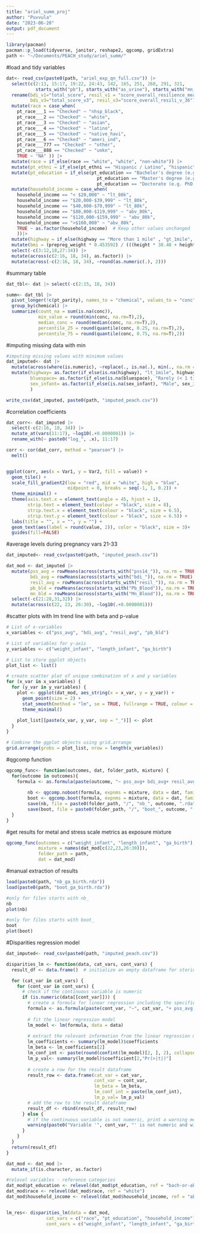 ```yaml
---
title: "ariel_summ_proj"
author: "Puvvula"
date: "2023-06-20"
output: pdf_document
---
```


```r
library(pacman)
pacman::p_load(tidyverse, janitor, reshape2, qgcomp, gridExtra)
path <- "~/Documents/PEACH_study/ariel_summ/"
```

#load and tidy variables
```r
dat<- read_csv(paste0(path, "ariel_exp_qn_full.csv")) |>
  select(c(2:13, 15:17, 19:22, 24:43, 142, 165, 251, 268, 291, 321, 
           starts_with("pb"), starts_with("as_urine"), starts_with("mn_blood"), starts_with("mo_urine")))|>
  rename(bdi_v1="total_score", resil_v1 = "score_overall_resilience_mean", 
         bdi_v3="total_score_v3", resil_v3="score_overall_resili_v_36") |>
  mutate(race = case_when(
    pt_race___1 == "Checked" ~ "nhsp_black",
    pt_race___2 == "Checked" ~ "white",
    pt_race___3 == "Checked" ~ "asian",
    pt_race___4 == "Checked" ~ "latino",
    pt_race___5 == "Checked" ~ "native_havi",
    pt_race___6 == "Checked" ~ "ameri_ind",
    pt_race___777 == "Checked" ~ "other",
    pt_race___888 == "Checked" ~ "unkn",
    TRUE ~ "NA" )) |>
  mutate(race = if_else(race == "white", "white", "non-white")) |>
  mutate(pt_ethni = if_else(pt_ethni == "Hispanic / Latino", "hispanic", "non-hispanic")) |>
  mutate(pt_education = if_else(pt_education == "Bachelor's degree (e.g. BA, BS)" | 
                                  pt_education == "Master's degree (e.g. MA, MS, MEd)"| 
                                  pt_education == "Doctorate (e.g. PhD, EdD)", "bach-or-abv", "lt-bach")) |>
  mutate(household_income = case_when(
    household_income == "< $20,000" ~ "lt_80k",
    household_income == "$20,000-$39,999" ~ "lt_80k",
    household_income == "$40,000-$79,999" ~ "lt_80k",
    household_income == "$80,000-$119,999" ~ "abv_80k",
    household_income == "$120,000-$159,999" ~ "abv_80k",
    household_income == ">$160,000" ~ "abv_80k",
    TRUE ~ as.factor(household_income)  # Keep other values unchanged
    ))|>
  mutate(highway = if_else(highway == "More than 1 mile" , "gt_1mile", "lt_1mile")) |>
  mutate(bmi = (prepreg_weight * 0.453592) / (((height * 30.48 + height_2 * 2.54) / 100) ^ 2))  |>
  select(-c(3:12,18,27:34)) |>
  mutate(across(c(2:16, 18, 34), as.factor)) |>
  mutate(across(-c(2:16, 18, 34), ~round(as.numeric(.), 2)))
```

#summary table
```r
dat_tbl<- dat |> select(-c(2:15, 18, 34))

summ<- dat_tbl |>
  pivot_longer(!c(pt_parity), names_to = "chemical", values_to = "conc")|>
  group_by(chemical) |>
  summarize(count_na = sum(is.na(conc)),
            min_value = round(min(conc, na.rm=T),2),
            median_conc = round(median(conc, na.rm=T),2),
            percentile_25 = round(quantile(conc, 0.25, na.rm=T),2),
            percentile_75 = round(quantile(conc, 0.75, na.rm=T),2))
```

#imputing missing data with min
```r
#imputing missing values with minimum values
dat_imputed<- dat |>
  mutate(across(where(is.numeric), ~replace(., is.na(.), min(., na.rm = TRUE))))  |>
  mutate(highway= as.factor(if_else(is.na(highway), "lt_1mile", highway)),
         bluespace= as.factor(if_else(is.na(bluespace), "Rarely (< 1 time per month)", bluespace)),
         sex_infant= as.factor(if_else(is.na(sex_infant), "Male", sex_infant))
         )

write_csv(dat_imputed, paste0(path, "imputed_peach.csv"))
```


#correlation coefficients 
```r
dat_corr<- dat_imputed |> 
  select(-c(2:16, 18, 34)) |>
  mutate_at(vars(11:17), ~log10(.+0.0000001)) |>
  rename_with(~ paste0("log_", .x), 11:17)

corr <- cor(dat_corr, method = "pearson") |>
  melt()


ggplot(corr, aes(x = Var1, y = Var2, fill = value)) +
  geom_tile() +
  scale_fill_gradient2(low = "red", mid = "white", high = "blue", 
                       midpoint = 0, breaks = seq(-1, 1, 0.2)) +
  theme_minimal() +
  theme(axis.text.x = element_text(angle = 45, hjust = 1),
        strip.text = element_text(colour = "black", size = 8),
        strip.text.x = element_text(colour = "black", size = 6.5),
        strip.text.y = element_text(colour = "black", size = 6.5)) +
  labs(title = "", x = "", y = "") +
  geom_text(aes(label = round(value, 2)), color = "black", size = 3)+
  guides(fill=FALSE)
```

#average levels during pregnancy vars 21-33
```r
dat_imputed<- read_csv(paste0(path, "imputed_peach.csv"))

dat_mod <- dat_imputed |>
  mutate(pss_avg = rowMeans(across(starts_with("pss14_")), na.rm = TRUE),
         bdi_avg = rowMeans(across(starts_with("bdi_")), na.rm = TRUE),
         resil_avg = rowMeans(across(starts_with("resil_")), na.rm = TRUE),
         pb_bld = rowMeans(across(starts_with("Pb_Blood")), na.rm = TRUE),
         mn_bld = rowMeans(across(starts_with("Mn_Blood")), na.rm = TRUE)) |>
  select(-c(21:28,31,32)) |>
  mutate(across(c(22, 23, 26:30), ~log10(.+0.0000001)))
```

#scatter plots with lm trend line with beta and p-value
```r
# List of x-variables
x_variables <- c("pss_avg", "bdi_avg", "resil_avg", "pb_bld")

# List of variables for y-axis
y_variables <- c("weight_infant", "length_infant", "ga_birth")

# List to store ggplot objects
plot_list <- list()

# create scatter plot of unique combination of x and y variables
for (x_var in x_variables) {
  for (y_var in y_variables) {
    plot <- ggplot(dat_mod, aes_string(x = x_var, y = y_var)) +
      geom_point(size = 2) +
      stat_smooth(method = "lm", se = TRUE, fullrange = TRUE, colour = "gray50")+
      theme_minimal()
    
    plot_list[[paste(x_var, y_var, sep = "_")]] <- plot
  }
}

# Combine the ggplot objects using grid.arrange
grid.arrange(grobs = plot_list, nrow = length(x_variables))
```

#qgcomp function
```r
qgcomp_func<- function(outcomes, dat, folder_path, mixture) {
  for(outcome in outcomes){
    formula <- as.formula(paste(outcome, "~ pss_avg+ bdi_avg+ resil_avg+ pb_bld+ mn_bld+ Pb_Urine_V1+ As_Urine_V1+ Mo_Urine_V1+ ","age + bmi+ sex_infant+ pt_education+ household_income+ race"))
       
        nb <- qgcomp.noboot(formula, expnms = mixture, data = dat, family= gaussian(), q=4)
        boot <- qgcomp.boot(formula, expnms = mixture, data = dat, family= gaussian(), q=4, B = 200, seed = 2022)
        save(nb, file = paste0(folder_path, "/", "nb_", outcome, ".rda"))
        save(boot, file = paste0(folder_path, "/", "boot_", outcome, ".rda"))
  }
}
```

#get results for metal and stress scale metrics as exposure mixture
```r
qgcomp_func(outcomes = c("weight_infant", "length_infant", "ga_birth"), 
            mixture = names(dat_mod[c(22,23,26:30)]),
            folder_path = path, 
            dat = dat_mod)
```

#manual extraction of results
```r
load(paste0(path, "nb_ga_birth.rda"))
load(paste0(path, "boot_ga_birth.rda"))

#only for files starts with nb_
nb
plot(nb)

#only for files starts with boot_
boot
plot(boot)
```


#Disparities regression model
```r
dat_imputed<- read_csv(paste0(path, "imputed_peach.csv"))
```

```r
disparities_lm <- function(data, cat_vars, cont_vars) {
  result_df <- data.frame()  # initialize an empty dataframe for storing results

  for (cat_var in cat_vars) {
    for (cont_var in cont_vars) {
      # check if the continuous variable is numeric
      if (is.numeric(data[[cont_var]])) {
        # create a formula for linear regression including the specified variables
        formula <- as.formula(paste(cont_var, "~", cat_var, "+ pss_avg + bdi_avg + resil_avg + pb_bld + mn_bld + Pb_Urine_V1 + As_Urine_V1 + Mo_Urine_V1"))
        
        # fit the linear regression model
        lm_model <- lm(formula, data = data)
        
        # extract the relevant information from the linear regression model
        lm_coefficients <- summary(lm_model)$coefficients
        lm_beta <- lm_coefficients[2]
        lm_conf_int <- paste(round(confint(lm_model)[2, ], 2), collapse = " - ")
        lm_p_val<- summary(lm_model)$coefficient[2,"Pr(>|t|)"]
        
        # create a row for the result dataframe
        result_row <- data.frame(cat_var = cat_var,
                                 cont_var = cont_var,
                                 lm_beta = lm_beta,
                                 lm_conf_int = paste(lm_conf_int),
                                 lm_p_val= lm_p_val)
        # add the row to the result dataframe
        result_df <- rbind(result_df, result_row)
      } else {
        # if the continuous variable is not numeric, print a warning message
        warning(paste0("Variable '", cont_var, "' is not numeric and will be skipped."))
      }
    }
  }
  return(result_df)
}
```

```r
dat_mod <- dat_mod |>
  mutate_if(is.character, as.factor)

#relevel variables - reference categories
dat_mod$pt_education <- relevel(dat_mod$pt_education, ref = "bach-or-abv")
dat_mod$race <- relevel(dat_mod$race, ref = "white")
dat_mod$household_income <- relevel(dat_mod$household_income, ref = "abv_80k")


lm_res<- disparities_lm(data = dat_mod,
               cat_vars = c("race", "pt_education", "household_income"),
               cont_vars = c("weight_infant", "length_infant", "ga_birth"))

```


